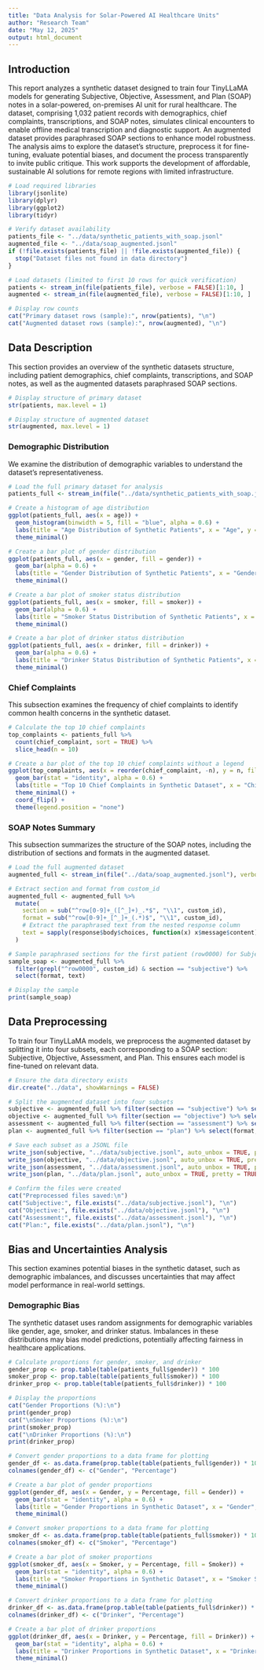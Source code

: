```yaml
---
title: "Data Analysis for Solar-Powered AI Healthcare Units"
author: "Research Team"
date: "May 12, 2025"
output: html_document
---
```


## Introduction

This report analyzes a synthetic dataset designed to train four TinyLLaMA models for generating Subjective, Objective, Assessment, and Plan (SOAP) notes in a solar-powered, on-premises AI unit for rural healthcare. The dataset, comprising 1,032 patient records with demographics, chief complaints, transcriptions, and SOAP notes, simulates clinical encounters to enable offline medical transcription and diagnostic support. An augmented dataset provides paraphrased SOAP sections to enhance model robustness. The analysis aims to explore the dataset’s structure, preprocess it for fine-tuning, evaluate potential biases, and document the process transparently to invite public critique. This work supports the development of affordable, sustainable AI solutions for remote regions with limited infrastructure.

```r
# Load required libraries
library(jsonlite)
library(dplyr)
library(ggplot2)
library(tidyr)

# Verify dataset availability
patients_file <- "../data/synthetic_patients_with_soap.jsonl"
augmented_file <- "../data/soap_augmented.jsonl"
if (!file.exists(patients_file) || !file.exists(augmented_file)) {
  stop("Dataset files not found in data directory")
}

# Load datasets (limited to first 10 rows for quick verification)
patients <- stream_in(file(patients_file), verbose = FALSE)[1:10, ]
augmented <- stream_in(file(augmented_file), verbose = FALSE)[1:10, ]

# Display row counts
cat("Primary dataset rows (sample):", nrow(patients), "\n")
cat("Augmented dataset rows (sample):", nrow(augmented), "\n")
```

## Data Description
This section provides an overview of the synthetic datasets structure, including patient demographics, chief complaints, transcriptions, and SOAP notes, as well as the augmented datasets paraphrased SOAP sections.

```r
# Display structure of primary dataset
str(patients, max.level = 1)

# Display structure of augmented dataset
str(augmented, max.level = 1)
```

### Demographic Distribution

We examine the distribution of demographic variables to understand the dataset's representativeness.

```r
# Load the full primary dataset for analysis
patients_full <- stream_in(file("../data/synthetic_patients_with_soap.jsonl"), verbose = FALSE)

# Create a histogram of age distribution
ggplot(patients_full, aes(x = age)) +
  geom_histogram(binwidth = 5, fill = "blue", alpha = 0.6) +
  labs(title = "Age Distribution of Synthetic Patients", x = "Age", y = "Count") +
  theme_minimal()
```
```r
# Create a bar plot of gender distribution
ggplot(patients_full, aes(x = gender, fill = gender)) +
  geom_bar(alpha = 0.6) +
  labs(title = "Gender Distribution of Synthetic Patients", x = "Gender", y = "Count") +
  theme_minimal()
```
```r
# Create a bar plot of smoker status distribution
ggplot(patients_full, aes(x = smoker, fill = smoker)) +
  geom_bar(alpha = 0.6) +
  labs(title = "Smoker Status Distribution of Synthetic Patients", x = "Smoker Status", y = "Count") +
  theme_minimal()
```
```r
# Create a bar plot of drinker status distribution
ggplot(patients_full, aes(x = drinker, fill = drinker)) +
  geom_bar(alpha = 0.6) +
  labs(title = "Drinker Status Distribution of Synthetic Patients", x = "Drinker Status", y = "Count") +
  theme_minimal()
```
### Chief Complaints

This subsection examines the frequency of chief complaints to identify common health concerns in the synthetic dataset.

```r
# Calculate the top 10 chief complaints
top_complaints <- patients_full %>%
  count(chief_complaint, sort = TRUE) %>%
  slice_head(n = 10)

# Create a bar plot of the top 10 chief complaints without a legend
ggplot(top_complaints, aes(x = reorder(chief_complaint, -n), y = n, fill = chief_complaint)) +
  geom_bar(stat = "identity", alpha = 0.6) +
  labs(title = "Top 10 Chief Complaints in Synthetic Dataset", x = "Chief Complaint", y = "Frequency") +
  theme_minimal() +
  coord_flip() +
  theme(legend.position = "none")
```

### SOAP Notes Summary

This subsection summarizes the structure of the SOAP notes, including the distribution of sections and formats in the augmented dataset.
```r
# Load the full augmented dataset
augmented_full <- stream_in(file("../data/soap_augmented.jsonl"), verbose = FALSE)

# Extract section and format from custom_id
augmented_full <- augmented_full %>%
  mutate(
    section = sub("^row[0-9]+_([^_]+)_.*$", "\\1", custom_id),
    format = sub("^row[0-9]+_[^_]+_(.*)$", "\\1", custom_id),
    # Extract the paraphrased text from the nested response column
    text = sapply(response$body$choices, function(x) x$message$content)
  )

# Sample paraphrased sections for the first patient (row0000) for Subjective section
sample_soap <- augmented_full %>%
  filter(grepl("^row0000", custom_id) & section == "subjective") %>%
  select(format, text)

# Display the sample
print(sample_soap)
```

## Data Preprocessing

To train four TinyLLaMA models, we preprocess the augmented dataset by splitting it into four subsets, each corresponding to a SOAP section: Subjective, Objective, Assessment, and Plan. This ensures each model is fine-tuned on relevant data.

```r
# Ensure the data directory exists
dir.create("../data", showWarnings = FALSE)

# Split the augmented dataset into four subsets
subjective <- augmented_full %>% filter(section == "subjective") %>% select(format, text)
objective <- augmented_full %>% filter(section == "objective") %>% select(format, text)
assessment <- augmented_full %>% filter(section == "assessment") %>% select(format, text)
plan <- augmented_full %>% filter(section == "plan") %>% select(format, text)

# Save each subset as a JSONL file
write_json(subjective, "../data/subjective.jsonl", auto_unbox = TRUE, pretty = TRUE)
write_json(objective, "../data/objective.jsonl", auto_unbox = TRUE, pretty = TRUE)
write_json(assessment, "../data/assessment.jsonl", auto_unbox = TRUE, pretty = TRUE)
write_json(plan, "../data/plan.jsonl", auto_unbox = TRUE, pretty = TRUE)

# Confirm the files were created
cat("Preprocessed files saved:\n")
cat("Subjective:", file.exists("../data/subjective.jsonl"), "\n")
cat("Objective:", file.exists("../data/objective.jsonl"), "\n")
cat("Assessment:", file.exists("../data/assessment.jsonl"), "\n")
cat("Plan:", file.exists("../data/plan.jsonl"), "\n")
```

## Bias and Uncertainties Analysis

This section examines potential biases in the synthetic dataset, such as demographic imbalances, and discusses uncertainties that may affect model performance in real-world settings.

### Demographic Bias

The synthetic dataset uses random assignments for demographic variables like gender, age, smoker, and drinker status. Imbalances in these distributions may bias model predictions, potentially affecting fairness in healthcare applications.

```r
# Calculate proportions for gender, smoker, and drinker
gender_prop <- prop.table(table(patients_full$gender)) * 100
smoker_prop <- prop.table(table(patients_full$smoker)) * 100
drinker_prop <- prop.table(table(patients_full$drinker)) * 100

# Display the proportions
cat("Gender Proportions (%):\n")
print(gender_prop)
cat("\nSmoker Proportions (%):\n")
print(smoker_prop)
cat("\nDrinker Proportions (%):\n")
print(drinker_prop)
```
```r
# Convert gender proportions to a data frame for plotting
gender_df <- as.data.frame(prop.table(table(patients_full$gender)) * 100)
colnames(gender_df) <- c("Gender", "Percentage")

# Create a bar plot of gender proportions
ggplot(gender_df, aes(x = Gender, y = Percentage, fill = Gender)) +
  geom_bar(stat = "identity", alpha = 0.6) +
  labs(title = "Gender Proportions in Synthetic Dataset", x = "Gender", y = "Percentage (%)") +
  theme_minimal()
```
```r
# Convert smoker proportions to a data frame for plotting
smoker_df <- as.data.frame(prop.table(table(patients_full$smoker)) * 100)
colnames(smoker_df) <- c("Smoker", "Percentage")

# Create a bar plot of smoker proportions
ggplot(smoker_df, aes(x = Smoker, y = Percentage, fill = Smoker)) +
  geom_bar(stat = "identity", alpha = 0.6) +
  labs(title = "Smoker Proportions in Synthetic Dataset", x = "Smoker Status", y = "Percentage (%)") +
  theme_minimal()
```
```r
# Convert drinker proportions to a data frame for plotting
drinker_df <- as.data.frame(prop.table(table(patients_full$drinker)) * 100)
colnames(drinker_df) <- c("Drinker", "Percentage")

# Create a bar plot of drinker proportions
ggplot(drinker_df, aes(x = Drinker, y = Percentage, fill = Drinker)) +
  geom_bar(stat = "identity", alpha = 0.6) +
  labs(title = "Drinker Proportions in Synthetic Dataset", x = "Drinker Status", y = "Percentage (%)") +
  theme_minimal()
``` 